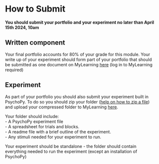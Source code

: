 # How to Submit
::: {.callout-important title="Portfolio Deadline"}
**You should submit your portfolio and your experiment no later than April 15th 2024, 10am**
:::
## Written component

Your final portfolio accounts for 80% of your grade for this module. Your write up of your experiment should form part of your portfolio that should be submitted as one document on MyLearning [here](https://mdx.mrooms.net/mod/turnitintooltwo/view.php?id=2620188) (log in to MyLearning required)

## Experiment
As part of your portfolio you should also submit your experiment built in PsychoPy. To do so you should zip your folder ([help on how to zip a file](https://www.softwaretestinghelp.com/how-to-zip-and-unzip-files/)) and upload your compressed folder to MyLearning [here](https://mdx.mrooms.net/mod/assign/view.php?id=2769426). 

Your folder should include:  
- A PsychoPy experiment file  
- A spreadsheet for trials and blocks.  
- A readme file with a brief outline of the experiment.  
- Any stimuli needed for your experiment to run.  

Your experiment should be standalone - the folder should contain everything needed to run the experiment (except an installation of PsychoPy)
